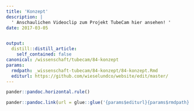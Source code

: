 ```yaml
---
title: 'Konzept'
description: |
  ' Anschaulichen Videoclip zum Projekt TubeCam hier ansehen! '
date: 2017-03-05


output:
  distill::distill_article:
    self_contained: false
canonical: /wissenschaft/tubecam/84-konzept
params:
  rmdpath: _wissenschaft-tubecam/84-konzept/84-konzept.Rmd
  editurl: https://github.com/wieselundco/website/edit/master/
---
```







```r
pander::pandoc.horizontal.rule()

pander::pandoc.link(url = glue::glue('{params$editurl}{params$rmdpath}'),text = 'Artikel bearbeiten')
```

<!--http://wieselundco.ch/wissenschaft/tubecam/84-konzept-->
